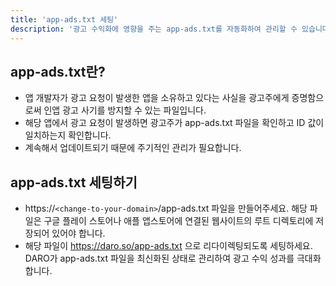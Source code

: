 ```yaml
---
title: 'app-ads.txt 세팅'
description: '광고 수익화에 영향을 주는 app-ads.txt를 자동화하여 관리할 수 있습니다.'
---
```


## app-ads.txt란?

- 앱 개발자가 광고 요청이 발생한 앱을 소유하고 있다는 사실을 광고주에게 증명함으로써 인앱 광고 사기를 방지할 수 있는 파일입니다.
- 해당 앱에서 광고 요청이 발생하면 광고주가 app-ads.txt 파일을 확인하고 ID 값이 일치하는지 확인합니다.
- 계속해서 업데이트되기 때문에 주기적인 관리가 필요합니다.

## app-ads.txt 세팅하기

- https://`<change-to-your-domain>`/app-ads.txt 파일을 만들어주세요. 해당 파일은 구글 플레이 스토어나 애플 앱스토어에 연결된 웹사이트의 루트 디렉토리에 저장되어 있어야 합니다.
- 해당 파일이 https://daro.so/app-ads.txt 으로 리다이렉팅되도록 세팅하세요. DARO가 app-ads.txt 파일을 최신화된 상태로 관리하여 광고 수익 성과를 극대화합니다.